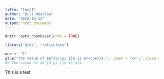 ```yaml
---
title: "test1"
author: "Bill Haarlow"
date: "2022-10-12"
output: html_document
---
```


```r
knitr::opts_chunk$set(echo = TRUE)
```

```r
library("glue", "reticulate")

```

```r
one <- "1"
glue("The value of $e^{2\\pi i}$ is $<<one>>$.", .open = "<<", .close = ">>")
#> The value of $e^{2\pi i}$ is $1$.
```


This is a test
